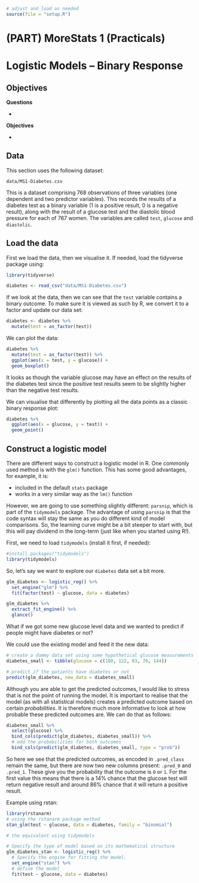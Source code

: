 ```r
# adjust and load as needed
source(file = "setup.R")
```

# (PART) MoreStats 1 (Practicals) {.unnumbered}

# Logistic Models – Binary Response

## Objectives
:::objectives
**Questions**

- 

**Objectives**

- 
:::

## Data
This section uses the following dataset:

`data/MS1-Diabetes.csv`

This is a dataset comprising 768 observations of three variables (one dependent and two predictor variables). This records the results of a diabetes test as a binary variable (1 is a positive result, 0 is a negative result), along with the result of a glucose test and the diastolic blood pressure for each of 767 women. The variables are called `test`, `glucose` and `diastolic`.

## Load the data
First we load the data, then we visualise it. If needed, load the tidyverse package using:

```r
library(tidyverse)
```

```r
diabetes <- read_csv("data/MS1-Diabetes.csv")
```

If we look at the data, then we can see that the `test` variable contains a binary outcome. To make sure it is viewed as such by R, we convert it to a factor and update our data set:

```r
diabetes <- diabetes %>% 
  mutate(test = as_factor(test))
```

We can plot the data:

```r
diabetes %>% 
  mutate(test = as_factor(test)) %>% 
  ggplot(aes(x = test, y = glucose)) +
  geom_boxplot()
```

It looks as though the variable glucose may have an effect on the results of the diabetes test since the positive test results seem to be slightly higher than the negative test results.

We can visualise that differently by plotting all the data points as a classic binary response plot:

```r
diabetes %>% 
  ggplot(aes(x = glucose, y = test)) +
  geom_point()
```

## Construct a logistic model
There are different ways to construct a logistic model in R. One commonly used method is with the `glm()` function. This has some good advantages, for example, it is:

* included in the default `stats` package
* works in a very similar way as the `lm()` function

However, we are going to use something slightly different: `parsnip`, which is part of the `tidymodels` package. The advantage of using `parsnip` is that the code syntax will stay the same as you do different kind of model comparisons. So, the learning curve might be a bit steeper to start with, but this will pay dividend in the long-term (just like when you started using R!).

First, we need to load `tidymodels` (install it first, if needed):

```r
#install.packages("tidymodels")
library(tidymodels)
```

So, let's say we want to explore our `diabetes` data set a bit more.

```r
glm_diabetes <- logistic_reg() %>% 
  set_engine("glm") %>% 
  fit(factor(test) ~ glucose, data = diabetes)
```

```r
glm_diabetes %>%
  extract_fit_engine() %>% 
  glance()
```

What if we got some new glucose level data and we wanted to predict if people might have diabetes or not?

We could use the existing model and feed it the new data:

```r
# create a dummy data set using some hypothetical glucose measurements
diabetes_small <- tibble(glucose = c(188, 122, 83, 76, 144))

# predict if the patients have diabetes or not
predict(glm_diabetes, new_data = diabetes_small)
```

Although you are able to get the predicted outcomes, I would like to stress that is not the point of running the model. It is important to realise that the model (as with all statistical models) creates a predicted outcome based on certain _probabilities_. It is therefore much more informative to look at how probable these predicted outcomes are. We can do that as follows:

```r
diabetes_small %>% 
  select(glucose) %>% 
  bind_cols(predict(glm_diabetes, diabetes_small)) %>% 
  # add the probabilities for both outcomes
  bind_cols(predict(glm_diabetes, diabetes_small, type = "prob")) 
```

So here we see that the predicted outcomes, as encoded in `.pred_class` remain the same, but there are now two new columns present: `.pred_0` and `.pred_1`. These give you the probability that the outcome is `0` or `1`. For the first value this means that there is a 14% chance that the glucose test will return negative result and around 86% chance that it will return a positive result.

Example using rstan:

```r
library(rstanarm)
# using the rstanarm package method
stan_glm(test ~ glucose, data = diabetes, family = "binomial")

# the equivalent using tidymodels

# Specify the type of model based on its mathematical structure
glm_diabetes_stan <- logistic_reg() %>% 
  # Specify the engine for fitting the model.
  set_engine("stan") %>% 
  # define the model
  fit(test ~ glucose, data = diabetes)
```


